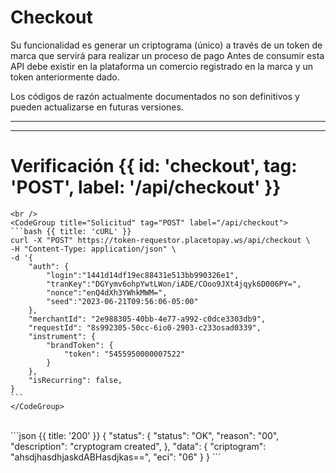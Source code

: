 


# Checkout

Su funcionalidad es generar un criptograma (único) a través de un token de marca que
servirá para realizar un proceso de pago
Antes de consumir esta API debe existir en la plataforma un comercio registrado en la
marca y un token anteriormente dado.

<Note type="warning">
    Los códigos de razón actualmente documentados no son definitivos y pueden actualizarse en futuras versiones.
</Note>

---

<CheckoutSequence />

---

# Verificación {{ id: 'checkout', tag: 'POST', label: '/api/checkout' }}

<Row>
  <Col>
    <ApiReader
      path="/api/checkout"
      method="POST"
      api={props.refs}
    />
  </Col>
  <Col sticky>

    <br />
    <CodeGroup title="Solicitud" tag="POST" label="/api/checkout">
    ```bash {{ title: 'cURL' }}
    curl -X "POST" https://token-requestor.placetopay.ws/api/checkout \
    -H "Content-Type: application/json" \
    -d '{
        "auth": {
            "login":"1441d14df19ec88431e513bb990326e1",
            "tranKey":"DGYymv6ohpYwtLWon/iADE/COoo9JXt4jqyk6D006PY=",
            "nonce":"enQ4dXh3YWhkMWM=",
            "seed":"2023-06-21T09:56:06-05:00"
        },
        "merchantId": "2e988305-40bb-4e77-a992-c0dce3303db9",
        "requestId": "8s992305-50cc-6io0-2903-c233osad0339",
        "instrument": {
            "brandToken": {
                "token": "5455950000007522"
            }
        },
        "isRecurring": false,
    }
    ```
    </CodeGroup>
  </Col>
</Row>

<Row>
  <Col>
    <ApiReader
      path="/api/checkout"
      method="post"
      type="response"
      api={props.refs}
    />
  </Col>
  <Col sticky>
    <br />
    <CodeGroup title="Respuesta">
    ```json {{ title: '200' }}
        {
            "status": {
                "status": "OK",
                "reason": "00",
                "description": "cryptogram created",
            },
            "data": {
                "criptogram": "ahsdjhasdhjaskdABHasdjkas==",
                "eci": "06"
            }
        }
        ```
    </CodeGroup>
  </Col>
</Row>
